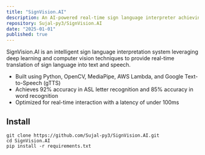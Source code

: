 ```yaml
---
title: "SignVision.AI"
description: An AI-powered real-time sign language interpreter achieving high accuracy in ASL recognition.
repository: Sujal-py3/SignVision.AI
date: "2025-01-01"
published: true
---
```


SignVision.AI is an intelligent sign language interpretation system leveraging deep learning and computer vision techniques to provide real-time translation of sign language into text and speech.

- Built using Python, OpenCV, MediaPipe, AWS Lambda, and Google Text-to-Speech (gTTS)
- Achieves 92% accuracy in ASL letter recognition and 85% accuracy in word recognition
- Optimized for real-time interaction with a latency of under 100ms

## Install

```sh-session
git clone https://github.com/Sujal-py3/SignVision.AI.git
cd SignVision.AI
pip install -r requirements.txt
